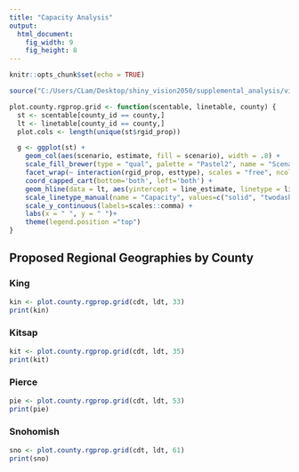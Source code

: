 ```yaml
---
title: "Capacity Analysis"
output:
  html_document:
    fig_width: 9
    fig_height: 8
---
```


```r
knitr::opts_chunk$set(echo = TRUE)
```

```r
source("C:/Users/CLam/Desktop/shiny_vision2050/supplemental_analysis/vis_sup_analysis.R")

plot.county.rgprop.grid <- function(scentable, linetable, county) {
  st <- scentable[county_id == county,]
  lt <- linetable[county_id == county,]
  plot.cols <- length(unique(st$rgid_prop))

  g <- ggplot(st) +
    geom_col(aes(scenario, estimate, fill = scenario), width = .8) +
    scale_fill_brewer(type = "qual", palette = "Pastel2", name = "Scenario") +
    facet_wrap(~ interaction(rgid_prop, esttype), scales = "free", ncol = plot.cols) +
    coord_capped_cart(bottom='both', left='both') +
    geom_hline(data = lt, aes(yintercept = line_estimate, linetype = linetype)) +
    scale_linetype_manual(name = "Capacity", values=c("solid", "twodash", "dotted")) +
    scale_y_continuous(labels=scales::comma) +
    labs(x = " ", y = " ")+
    theme(legend.position ="top")
}
```


## Proposed Regional Geographies by County {.tabset}

### King


```r
kin <- plot.county.rgprop.grid(cdt, ldt, 33)
print(kin)

```

### Kitsap

```r
kit <- plot.county.rgprop.grid(cdt, ldt, 35)
print(kit)

```

### Pierce

```r
pie <- plot.county.rgprop.grid(cdt, ldt, 53)
print(pie)
```

### Snohomish

```r
sno <- plot.county.rgprop.grid(cdt, ldt, 61)
print(sno)
```


